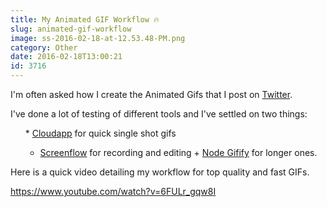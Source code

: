 ```yaml
---
title: My Animated GIF Workflow 🔥
slug: animated-gif-workflow
image: ss-2016-02-18-at-12.53.48-PM.png
category: Other
date: 2016-02-18T13:00:21
id: 3716
---
```


I'm often asked how I create the Animated Gifs that I post on <a href="https://twitter.com/wesbos/media">Twitter</a>.

I've done a lot of testing of different tools and I've settled on two things:

<ol>
* <a href="https://www.getcloudapp.com/">Cloudapp</a> for quick single shot gifs

* <a href="https://www.telestream.net/screenflow/">Screenflow</a> for recording and editing + <a href="https://github.com/vvo/gifify">Node Gifify</a> for longer ones. 

</ol>

Here is a quick video detailing my workflow for top quality and fast GIFs.

https://www.youtube.com/watch?v=6FULr_gqw8I